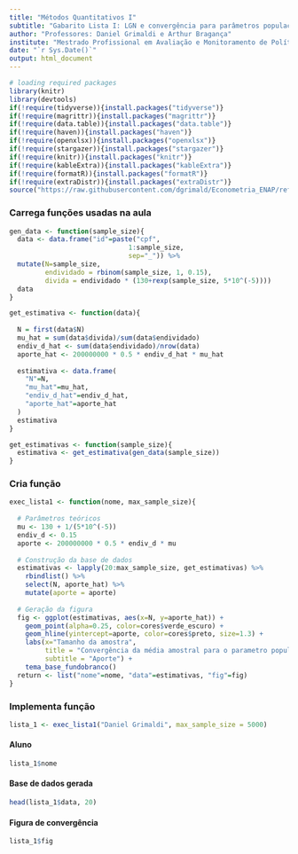 ```yaml
---
title: "Métodos Quantitativos I"
subtitle: "Gabarito Lista I: LGN e convergência para parâmetros populacionais"
author: "Professores: Daniel Grimaldi e Arthur Bragança"
institute: "Mestrado Profissional em Avaliação e Monitoramento de Políticas Públicas"
date: "`r Sys.Date()`"
output: html_document
---
```


```r
# loading required packages
library(knitr)
library(devtools)
if(!require(tidyverse)){install.packages("tidyverse")}
if(!require(magrittr)){install.packages("magrittr")}
if(!require(data.table)){install.packages("data.table")}
if(!require(haven)){install.packages("haven")}
if(!require(openxlsx)){install.packages("openxlsx")}
if(!require(stargazer)){install.packages("stargazer")}
if(!require(knitr)){install.packages("knitr")}
if(!require(kableExtra)){install.packages("kableExtra")}
if(!require(formatR)){install.packages("formatR")}
if(!require(extraDistr)){install.packages("extraDistr")}
source("https://raw.githubusercontent.com/dgrimald/Econometria_ENAP/refs/heads/main/Tema%20Beamer/themes_enap.R")
```

### Carrega funções usadas na aula
```r
gen_data <- function(sample_size){
  data <- data.frame("id"=paste("cpf", 
                              1:sample_size,
                              sep="_")) %>% 
  mutate(N=sample_size,
         endividado = rbinom(sample_size, 1, 0.15),
         divida = endividado * (130+rexp(sample_size, 5*10^(-5))))
  data
}

get_estimativa <- function(data){
  
  N = first(data$N)
  mu_hat = sum(data$divida)/sum(data$endividado)
  endiv_d_hat <- sum(data$endividado)/nrow(data)
  aporte_hat <- 200000000 * 0.5 * endiv_d_hat * mu_hat
  
  estimativa <- data.frame(
    "N"=N,
    "mu_hat"=mu_hat,
    "endiv_d_hat"=endiv_d_hat,
    "aporte_hat"=aporte_hat
  )
  estimativa
}

get_estimativas <- function(sample_size){
  estimativa <- get_estimativa(gen_data(sample_size))
}
```

### Cria função

```r
exec_lista1 <- function(nome, max_sample_size){
  
  # Parâmetros teóricos
  mu <- 130 + 1/(5*10^(-5))
  endiv_d <- 0.15
  aporte <- 200000000 * 0.5 * endiv_d * mu
  
  # Construção da base de dados
  estimativas <- lapply(20:max_sample_size, get_estimativas) %>% 
    rbindlist() %>% 
    select(N, aporte_hat) %>% 
    mutate(aporte = aporte)
  
  # Geração da figura
  fig <- ggplot(estimativas, aes(x=N, y=aporte_hat)) +
    geom_point(alpha=0.25, color=cores$verde_escuro) +
    geom_hline(yintercept=aporte, color=cores$preto, size=1.3) +
    labs(x="Tamanho da amostra",
         title = "Convergência da média amostral para o parametro populacional",
         subtitle = "Aporte") +
    tema_base_fundobranco()
  return <- list("nome"=nome, "data"=estimativas, "fig"=fig)
}
```

### Implementa função

```r
lista_1 <- exec_lista1("Daniel Grimaldi", max_sample_size = 5000)
```

#### Aluno

```r
lista_1$nome
```

#### Base de dados gerada

```r
head(lista_1$data, 20)
```

#### Figura de convergência

```r
lista_1$fig
```
